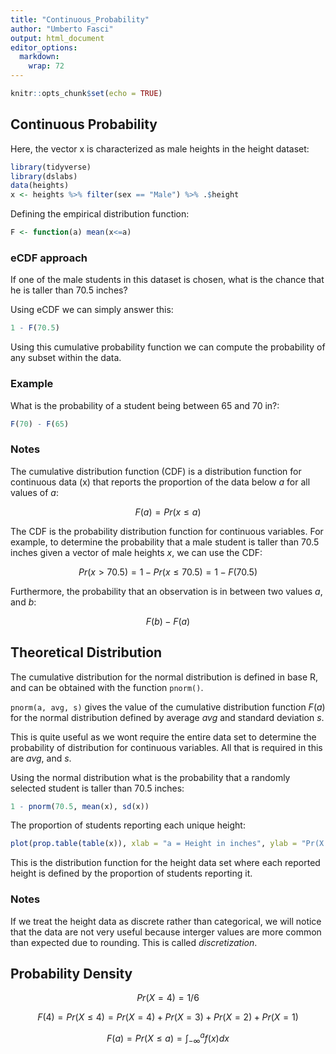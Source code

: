 ```yaml
---
title: "Continuous_Probability"
author: "Umberto Fasci"
output: html_document
editor_options: 
  markdown: 
    wrap: 72
---
```


```r
knitr::opts_chunk$set(echo = TRUE)
```

## Continuous Probability

Here, the vector x is characterized as male heights in the height
dataset:

```r
library(tidyverse)
library(dslabs)
data(heights)
x <- heights %>% filter(sex == "Male") %>% .$height
```

Defining the empirical distribution function:

```r
F <- function(a) mean(x<=a)
```

### eCDF approach

If one of the male students in this dataset is chosen, what is the
chance that he is taller than 70.5 inches?

Using eCDF we can simply answer this:

```r
1 - F(70.5)
```

Using this cumulative probability function we can compute the
probability of any subset within the data.

### Example

What is the probability of a student being between 65 and 70 in?:

```r
F(70) - F(65)
```

### Notes

The cumulative distribution function (CDF) is a distribution function
for continuous data (x) that reports the proportion of the data below
*a* for all values of *a*:

$$F(a) = Pr(x \le a)$$

The CDF is the probability distribution function for continuous
variables. For example, to determine the probability that a male student
is taller than 70.5 inches given a vector of male heights *x*, we can
use the CDF:

$$Pr(x > 70.5) = 1-Pr(x \le 70.5) = 1 - F(70.5)$$

Furthermore, the probability that an observation is in between two values *a*,
and *b*:

$$F(b) - F(a)$$

## Theoretical Distribution

The cumulative distribution for the normal distribution is defined in base R,
and can be obtained with the function `pnorm()`.

`pnorm(a, avg, s)` gives the value of the cumulative distribution function $F(a)$ for the normal distribution defined by average *avg* and standard deviation *s*.

This is quite useful as we wont require the entire data set to determine the probability of distribution for continuous variables. All that is required in this are *avg*, and *s*.

Using the normal distribution what is the probability that a randomly selected student is taller than 70.5 inches:

```r
1 - pnorm(70.5, mean(x), sd(x))
```

The proportion of students reporting each unique height:

```r
plot(prop.table(table(x)), xlab = "a = Height in inches", ylab = "Pr(X = a)")
```

This is the distribution function for the height data set where each reported
height is defined by the proportion of students reporting it.

### Notes

If we treat the height data as discrete rather than categorical, we will notice that the data are not very useful because interger values are more common than expected due to rounding. This is called *discretization*.

## Probability Density


$$Pr(X = 4) = 1/6$$

$$F(4) = Pr(X \le 4) = Pr(X = 4) + Pr(X = 3) + Pr(X = 2) + Pr(X = 1)$$

$$F(a) = Pr(X \le a) = \int_{-\infty}^{a} f(x) dx$$













